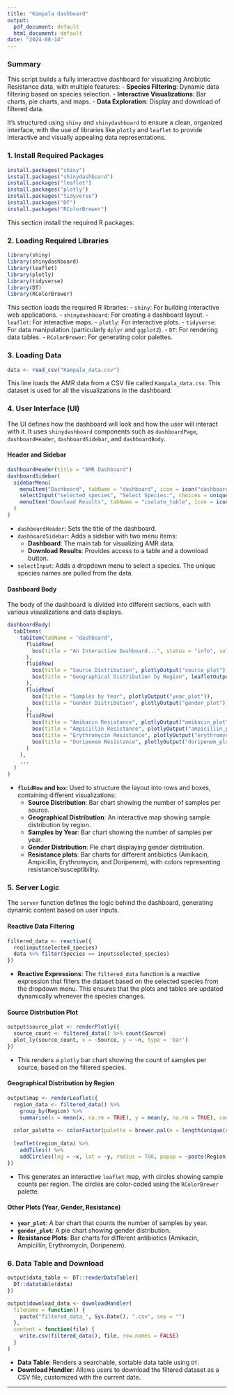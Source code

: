```yaml
---
title: "Kampala dashboard"
output:
  pdf_document: default
  html_document: default
date: "2024-08-14"
---
```


### **Summary**
This script builds a fully interactive dashboard for visualizing Antibiotic Resistance data, with multiple features:
- **Species Filtering**: Dynamic data filtering based on species selection.
- **Interactive Visualizations**: Bar charts, pie charts, and maps.
- **Data Exploration**: Display and download of filtered data.

It's structured using `shiny` and `shinydashboard` to ensure a clean, organized interface, with the use of libraries like `plotly` and `leaflet` to provide interactive and visually appealing data representations.

### 1. **Install Required Packages **
```r
install.packages("shiny")
install.packages("shinydashboard")
install.packages("leaflet")
install.packages("plotly")
install.packages("tidyverse")
install.packages("DT")
install.packages("RColorBrewer")
```
This section install the required R packages:

### 2. **Loading Required Libraries**
```r
library(shiny)
library(shinydashboard)
library(leaflet)
library(plotly)
library(tidyverse)
library(DT)
library(RColorBrewer)
```
This section loads the required R libraries:
- `shiny`: For building interactive web applications.
- `shinydashboard`: For creating a dashboard layout.
- `leaflet`: For interactive maps.
- `plotly`: For interactive plots.
- `tidyverse`: For data manipulation (particularly `dplyr` and `ggplot2`).
- `DT`: For rendering data tables.
- `RColorBrewer`: For generating color palettes.

### 3. **Loading Data**
```r
data <- read_csv("Kampala_data.csv")
```
This line loads the AMR data from a CSV file called `Kampala_data.csv`. This dataset is used for all the visualizations in the dashboard.

### 4. **User Interface (UI)**
The UI defines how the dashboard will look and how the user will interact with it. It uses `shinydashboard` components such as `dashboardPage`, `dashboardHeader`, `dashboardSidebar`, and `dashboardBody`.

#### **Header and Sidebar**
```r
dashboardHeader(title = "AMR Dashboard")
dashboardSidebar( 
  sidebarMenu(
    menuItem("Dashboard", tabName = "dashboard", icon = icon("dashboard")),
    selectInput("selected_species", "Select Species:", choices = unique(data$Species)),
    menuItem("Download Results", tabName = "isolate_table", icon = icon("table"))
  )
)
```
- `dashboardHeader`: Sets the title of the dashboard.
- `dashboardSidebar`: Adds a sidebar with two menu items:
  - **Dashboard**: The main tab for visualizing AMR data.
  - **Download Results**: Provides access to a table and a download button.
- `selectInput`: Adds a dropdown menu to select a species. The unique species names are pulled from the data.

#### **Dashboard Body**
The body of the dashboard is divided into different sections, each with various visualizations and data displays.

```r
dashboardBody(
  tabItems(
    tabItem(tabName = "dashboard",
      fluidRow(
        box(title = "An Interactive Dashboard...", status = "info", solidHeader = TRUE, width = 14, ...)
      ),
      fluidRow(
        box(title = "Source Distribution", plotlyOutput("source_plot")),
        box(title = "Geographical Distribution by Region", leafletOutput("map"))
      ),
      fluidRow(
        box(title = "Samples by Year", plotlyOutput("year_plot")),
        box(title = "Gender Distribution", plotlyOutput("gender_plot"))
      ),
      fluidRow(
        box(title = "Amikacin Resistance", plotlyOutput("amikacin_plot")),
        box(title = "Ampicillin Resistance", plotlyOutput("ampicillin_plot")),
        box(title = "Erythromycin Resistance", plotlyOutput("erythromycin_plot")),
        box(title = "Doripenem Resistance", plotlyOutput("doripenem_plot"))
      )
    ),
    ...
  )
)
```
- **`fluidRow` and `box`**: Used to structure the layout into rows and boxes, containing different visualizations:
  - **Source Distribution**: Bar chart showing the number of samples per source.
  - **Geographical Distribution**: An interactive map showing sample distribution by region.
  - **Samples by Year**: Bar chart showing the number of samples per year.
  - **Gender Distribution**: Pie chart displaying gender distribution.
  - **Resistance plots**: Bar charts for different antibiotics (Amikacin, Ampicillin, Erythromycin, and Doripenem), with colors representing resistance/susceptibility.

### 5. **Server Logic**
The `server` function defines the logic behind the dashboard, generating dynamic content based on user inputs.

#### **Reactive Data Filtering**
```r
filtered_data <- reactive({
  req(input$selected_species)
  data %>% filter(Species == input$selected_species)
})
```
- **Reactive Expressions**: The `filtered_data` function is a reactive expression that filters the dataset based on the selected species from the dropdown menu. This ensures that the plots and tables are updated dynamically whenever the species changes.

#### **Source Distribution Plot**
```r
output$source_plot <- renderPlotly({
  source_count <- filtered_data() %>% count(Source)
  plot_ly(source_count, x = ~Source, y = ~n, type = 'bar')
})
```
- This renders a `plotly` bar chart showing the count of samples per source, based on the filtered species.

#### **Geographical Distribution by Region**
```r
output$map <- renderLeaflet({
  region_data <- filtered_data() %>%
    group_by(Region) %>%
    summarise(x = mean(x, na.rm = TRUE), y = mean(y, na.rm = TRUE), count = n())
  
  color_palette <- colorFactor(palette = brewer.pal(n = length(unique(region_data$Region)), name = "Set3"), domain = region_data$Region)
  
  leaflet(region_data) %>%
    addTiles() %>%
    addCircles(lng = ~x, lat = ~y, radius = 700, popup = ~paste(Region, "<br>", "Count:", count), color = ~color_palette(Region))
})
```
- This generates an interactive `leaflet` map, with circles showing sample counts per region. The circles are color-coded using the `RColorBrewer` palette.

#### **Other Plots (Year, Gender, Resistance)**
- **`year_plot`**: A bar chart that counts the number of samples by year.
- **`gender_plot`**: A pie chart showing gender distribution.
- **Resistance Plots**: Bar charts for different antibiotics (Amikacin, Ampicillin, Erythromycin, Doripenem).

### 6. **Data Table and Download**
```r
output$data_table <- DT::renderDataTable({
  DT::datatable(data)
})

output$download_data <- downloadHandler(
  filename = function() {
    paste("filtered_data_", Sys.Date(), ".csv", sep = "")
  },
  content = function(file) {
    write.csv(filtered_data(), file, row.names = FALSE)
  }
)
```
- **Data Table**: Renders a searchable, sortable data table using `DT`.
- **Download Handler**: Allows users to download the filtered dataset as a CSV file, customized with the current date.

---

